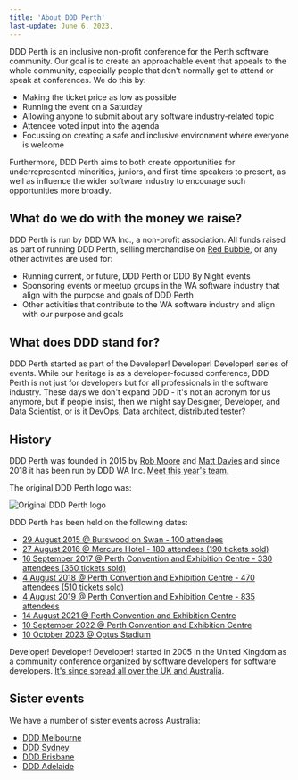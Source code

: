 ```yaml
---
title: 'About DDD Perth'
last-update: June 6, 2023,
---
```


DDD Perth is an inclusive non-profit conference for the Perth software community. Our goal is to create an approachable event that appeals to the whole community, especially people that don't normally get to attend or speak at conferences. We do this by:

- Making the ticket price as low as possible
- Running the event on a Saturday
- Allowing anyone to submit about any software industry-related topic
- Attendee voted input into the agenda
- Focussing on creating a safe and inclusive environment where everyone is welcome

Furthermore, DDD Perth aims to both create opportunities for underrepresented minorities, juniors, and first-time speakers to present, as well as influence the wider software industry to encourage such opportunities more broadly.

## What do we do with the money we raise?

DDD Perth is run by DDD WA Inc., a non-profit association. All funds raised as part of running DDD Perth, selling merchandise on [Red Bubble](https://www.redbubble.com/people/dddperth), or any other activities are used for:

- Running current, or future, DDD Perth or DDD By Night events
- Sponsoring events or meetup groups in the WA software industry that align with the purpose and goals of DDD Perth
- Other activities that contribute to the WA software industry and align with our purpose and goals

## What does DDD stand for?

DDD Perth started as part of the Developer! Developer! Developer! series of events. While our heritage is as a developer-focused conference, DDD Perth is not just for developers but for all professionals in the software industry. These days we don't expand DDD - it's not an acronym for us anymore, but if people insist, then we might say Designer, Developer, and Data Scientist, or is it DevOps, Data architect, distributed tester?

## History

DDD Perth was founded in 2015 by [Rob Moore](https://www.twitter.com/robdmoore) and [Matt Davies](https://www.twitter.com/mdaviesnet) and since 2018 it has been run by DDD WA Inc. [Meet this year's team.](/team)

The original DDD Perth logo was:

![Original DDD Perth logo](/images/logo-old.png)

DDD Perth has been held on the following dates:

- [29 August 2015 @ Burswood on Swan - 100 attendees](/agenda/2015)
- [27 August 2016 @ Mercure Hotel - 180 attendees (190 tickets sold)](/agenda/2016)
- [16 September 2017 @ Perth Convention and Exhibition Centre - 330 attendees (360 tickets sold)](/agenda/2017)
- [4 August 2018 @ Perth Convention and Exhibition Centre - 470 attendees (510 tickets sold)](/agenda/2018)
- [4 August 2019 @ Perth Convention and Exhibition Centre - 835 attendees](/agenda/2019)
- [14 August 2021 @ Perth Convention and Exhibition Centre](/agenda/2021)
- [10 September 2022 @ Perth Convention and Exhibition Centre](/agenda/2022)
- [10 October 2023 @ Optus Stadium](/agenda/2023)

Developer! Developer! Developer! started in 2005 in the United Kingdom as a community conference organized by software developers for software developers. [It's since spread all over the UK and Australia](https://en.wikipedia.org/wiki/Developer!_Developer!_Developer!).

## Sister events

We have a number of sister events across Australia:

- [DDD Melbourne](https://dddmelbourne.com/)
- [DDD Sydney](https://www.dddsydney.com.au/)
- [DDD Brisbane](http://dddbrisbane.com/)
- [DDD Adelaide](https://dddadelaide.com/)
